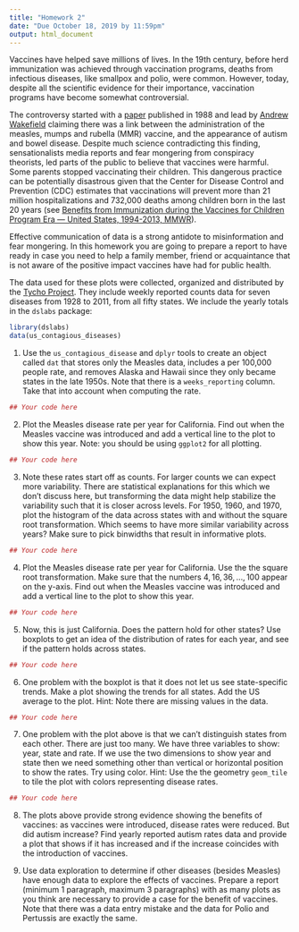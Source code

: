 ```yaml
---
title: "Homework 2"
date: "Due October 18, 2019 by 11:59pm"
output: html_document
---
```



Vaccines have helped save millions of lives. In the 19th century, before herd immunization was achieved through vaccination programs, deaths from infectious diseases, like smallpox and polio, were common. However, today, despite all the scientific evidence for their importance, vaccination programs have become somewhat controversial.

The controversy started with a [paper](http://www.thelancet.com/journals/lancet/article/PIIS0140-6736(97)11096-0/abstract) published in 1988 and lead by [Andrew Wakefield](https://en.wikipedia.org/wiki/Andrew_Wakefield) claiming 
there was a link between the administration of the measles, mumps and rubella (MMR) vaccine, and the appearance of autism and bowel disease. 
Despite much science contradicting this finding, sensationalists media reports and fear mongering from conspiracy theorists, led parts of the public to believe that vaccines were harmful. Some parents stopped vaccinating their children. This dangerous practice can be potentially disastrous given that the Center for Disease Control and Prevention (CDC) estimates that vaccinations will prevent more than 21 million hospitalizations and 732,000 deaths among children born in the last 20 years (see [Benefits from Immunization during the Vaccines for Children Program Era — United States, 1994-2013, MMWR](https://www.cdc.gov/mmwr/preview/mmwrhtml/mm6316a4.htm)). 

Effective communication of data is a strong antidote to misinformation and fear mongering. In this homework you are going to prepare a report to have ready in case you need to help a family member, friend or acquaintance that is not aware of the positive impact vaccines have had for public health.

The data used for these plots were collected, organized and distributed by the [Tycho Project](http://www.tycho.pitt.edu/). They include weekly reported counts data for seven diseases from 1928 to 2011, from all fifty states. We include the yearly totals in the `dslabs` package:

```r
library(dslabs)
data(us_contagious_diseases)
```

1. Use the `us_contagious_disease` and `dplyr` tools to create an object called `dat` that stores only the Measles data, includes a per 100,000 people rate, and removes Alaska and Hawaii since they only became states in the late 1950s. Note that there is a `weeks_reporting` column. Take that into account when computing the rate.

```r
## Your code here
```

2. Plot the Measles disease rate per year for California. Find out when the Measles vaccine was introduced and add a vertical line to the plot to show this year. Note: you should be using `ggplot2` for all plotting.

```r
## Your code here
```

3. Note these rates start off as counts. For larger counts we can expect more variability. There are statistical explanations for this which we don't discuss here, but transforming the data might help stabilize the variability such that it is closer across levels. For 1950, 1960, and 1970, plot the histogram of the data across states with and without the square root transformation. Which seems to have more similar variability across years? Make sure to pick binwidths that result in informative plots.

```r
## Your code here
```

4. Plot the Measles disease rate per year for California. Use the the square root transformation. Make sure that the numbers $4,16,36, \dots, 100$ appear on the y-axis.
Find out when the Measles vaccine was introduced and add a vertical line to the plot to show this year.

```r
## Your code here
```

5. Now, this is just California. Does the pattern hold for other states? Use boxplots to get an idea of the distribution of rates for each year, and see if the pattern holds across states.

```r
## Your code here
```

6. One problem with the boxplot is that it does not let us see state-specific trends. Make a plot showing the trends for all states. Add the US average to the plot. Hint: Note there are missing values in the data.

```r
## Your code here
```

7. One problem with the plot above is that we can't distinguish states from each other. There are just too many. We have three variables to show: year, state and rate. If we use the two dimensions to show year and state then we need something other than vertical or horizontal position to show the rates. Try using color. Hint: Use the the geometry `geom_tile` to tile the plot with colors representing disease rates. 

```r
## Your code here
```

8. The plots above provide strong evidence showing the benefits of vaccines: as vaccines were introduced, disease rates were reduced. But did autism increase? Find yearly reported autism rates data and provide a plot that shows if it has increased and if the increase coincides with the introduction of vaccines.

9. Use data exploration to determine if other diseases (besides Measles) have enough data to explore the effects of vaccines. Prepare a report (minimum 1 paragraph, maximum 3 paragraphs) with as many plots as you think are necessary to provide a case for the benefit of vaccines. Note that there was a data entry mistake and the data for Polio and Pertussis are exactly the same. 


